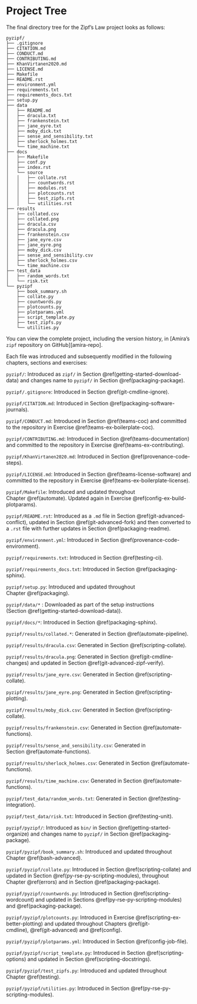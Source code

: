 # Project Tree {#tree}

The final directory tree for the Zipf's Law project looks as follows:

```
pyzipf/
├── .gitignore
├── CITATION.md
├── CONDUCT.md
├── CONTRIBUTING.md
├── KhanVirtanen2020.md
├── LICENSE.md
├── Makefile
├── README.rst
├── environment.yml
├── requirements.txt
├── requirements_docs.txt
├── setup.py
├── data
│   ├── README.md
│   ├── dracula.txt
│   ├── frankenstein.txt
│   ├── jane_eyre.txt
│   ├── moby_dick.txt
│   ├── sense_and_sensibility.txt
│   ├── sherlock_holmes.txt
│   └── time_machine.txt
├── docs
│   ├── Makefile
│   ├── conf.py
│   ├── index.rst
│   └── source
│   │   ├── collate.rst
│   │   ├── countwords.rst
│   │   ├── modules.rst
│   │   ├── plotcounts.rst
│   │   ├── test_zipfs.rst
│   │   └── utilities.rst
├── results
│   ├── collated.csv
│   ├── collated.png
│   ├── dracula.csv
│   ├── dracula.png
│   ├── frankenstein.csv
│   ├── jane_eyre.csv
│   ├── jane_eyre.png
│   ├── moby_dick.csv
│   ├── sense_and_sensibility.csv
│   ├── sherlock_holmes.csv
│   └── time_machine.csv
├── test_data
│   ├── random_words.txt
│   └── risk.txt
└── pyzipf
    ├── book_summary.sh
    ├── collate.py
    ├── countwords.py
    ├── plotcounts.py
    ├── plotparams.yml
    ├── script_template.py
    ├── test_zipfs.py
    └── utilities.py
```

You can view the complete project,
including the version history,
in [Amira's `zipf` repository on GitHub][amira-repo].

Each file was introduced and subsequently modified
in the following chapters, sections and exercises:

`pyzipf/`: Introduced as `zipf/` in Section \@ref(getting-started-download-data) and
changes name to `pyzipf/` in Section \@ref(packaging-package).

`pyzipf/.gitignore`: Introduced in Section \@ref(git-cmdline-ignore).

`pyzipf/CITATION.md`: Introduced in Section \@ref(packaging-software-journals).

`pyzipf/CONDUCT.md`: Introduced in Section \@ref(teams-coc) and
committed to the repository in Exercise \@ref(teams-ex-boilerplate-coc).

`pyzipf/CONTRIBUTING.md`: Introduced in Section \@ref(teams-documentation) and
committed to the repository in Exercise \@ref(teams-ex-contributing).

`pyzipf/KhanVirtanen2020.md`: Introduced in Section \@ref(provenance-code-steps).

`pyzipf/LICENSE.md`: Introduced in Section \@ref(teams-license-software) and
committed to the repository in Exercise \@ref(teams-ex-boilerplate-license).

`pyzipf/Makefile`: Introduced and updated throughout Chapter \@ref(automate).
Updated again in Exercise \@ref(config-ex-build-plotparams).

`pyzipf/README.rst`: Introduced as a `.md` file in Section \@ref(git-advanced-conflict),
updated in Section \@ref(git-advanced-fork) and then converted to a `.rst` file
with further updates in Section \@ref(packaging-readme).

`pyzipf/environment.yml`: Introduced in Section \@ref(provenance-code-environment).

`pyzipf/requirements.txt`: Introduced in Section \@ref(testing-ci).

`pyzipf/requirements_docs.txt`: Introduced in Section \@ref(packaging-sphinx).

`pyzipf/setup.py`: Introduced and updated throughout Chapter \@ref(packaging).

`pyzipf/data/*` : Downloaded as part of the setup instructions (Section \@ref(getting-started-download-data)).

`pyzipf/docs/*`: Introduced in Section \@ref(packaging-sphinx).

`pyzipf/results/collated.*`: Generated in Section \@ref(automate-pipeline).

`pyzipf/results/dracula.csv`: Generated in Section \@ref(scripting-collate).

`pyzipf/results/dracula.png`: Generated in Section \@ref(git-cmdline-changes) and updated in Section \@ref(git-advanced-zipf-verify).

`pyzipf/results/jane_eyre.csv`: Generated in Section \@ref(scripting-collate).

`pyzipf/results/jane_eyre.png`: Generated in Section \@ref(scripting-plotting).

`pyzipf/results/moby_dick.csv`: Generated in Section \@ref(scripting-collate).

`pyzipf/results/frankenstein.csv`: Generated in Section \@ref(automate-functions).

`pyzipf/results/sense_and_sensibility.csv`: Generated in Section \@ref(automate-functions).

`pyzipf/results/sherlock_holmes.csv`: Generated in Section \@ref(automate-functions).

`pyzipf/results/time_machine.csv`: Generated in Section \@ref(automate-functions).

`pyzipf/test_data/random_words.txt`: Generated in Section \@ref(testing-integration).

`pyzipf/test_data/risk.txt`: Introduced in Section \@ref(testing-unit).

`pyzipf/pyzipf/`: Introduced as `bin/` in Section \@ref(getting-started-organize) and
changes name to `pyzipf/` in Section \@ref(packaging-package).

`pyzipf/pyzipf/book_summary.sh`: Introduced and updated throughout Chapter \@ref(bash-advanced).

`pyzipf/pyzipf/collate.py`: Introduced in Section \@ref(scripting-collate) and
updated in Section \@ref(py-rse-py-scripting-modules),
throughout Chapter \@ref(errors) and in Section \@ref(packaging-package).

`pyzipf/pyzipf/countwords.py`: Introduced in Section \@ref(scripting-wordcount) and
updated in Sections \@ref(py-rse-py-scripting-modules) and \@ref(packaging-package).

`pyzipf/pyzipf/plotcounts.py`: Introduced in Exercise \@ref(scripting-ex-better-plotting) and
updated throughout Chapters \@ref(git-cmdline), \@ref(git-advanced) and \@ref(config).

`pyzipf/pyzipf/plotparams.yml`: Introduced in Section \@ref(config-job-file).

`pyzipf/pyzipf/script_template.py`: Introduced in Section \@ref(scripting-options) and
updated in Section \@ref(scripting-docstrings).

`pyzipf/pyzipf/test_zipfs.py`: Introduced and updated throughout Chapter \@ref(testing).

`pyzipf/pyzipf/utilities.py`: Introduced in Section \@ref(py-rse-py-scripting-modules).

